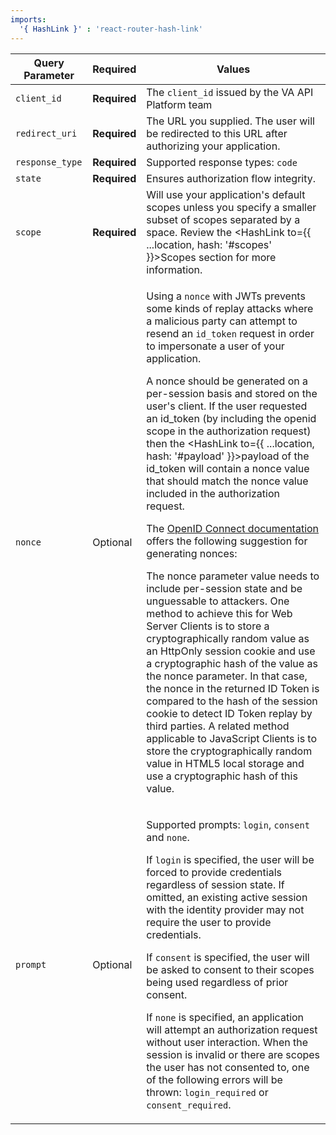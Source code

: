 ```yaml
---
imports:
  '{ HashLink }' : 'react-router-hash-link'
---
```


| Query Parameter | Required     | Values |
| --------------- | ------------ | ------ |
| `client_id`     | **Required** | The `client_id` issued by the VA API Platform team |
| `redirect_uri`  | **Required** | The URL you supplied. The user will be redirected to this URL after authorizing your application. |
| `response_type` | **Required** | Supported response types: `code` |
| `state`         | **Required** | Ensures authorization flow integrity. |
| `scope`         | **Required** | Will use your application's default scopes unless you specify a smaller subset of scopes separated by a space. Review the <HashLink to={{ ...location, hash: '#scopes' }}>Scopes section</HashLink> for more information. |
| `nonce`         | Optional     | <p>Using a `nonce` with JWTs prevents some kinds of replay attacks where a malicious party can attempt to resend an `id_token` request in order to impersonate a user of your application.</p><p>A nonce should be generated on a per-session basis and stored on the user's client. If the user requested an id_token (by including the openid scope in the authorization request) then the <HashLink to={{ ...location, hash: '#payload' }}>payload of the id_token</HashLink> will contain a nonce value that should match the nonce value included in the authorization request.</p><p>The [OpenID Connect documentation](https://openid.net/specs/openid-connect-core-1_0.html#NonceNotes) offers the following suggestion for generating nonces:</p><p>The nonce parameter value needs to include per-session state and be unguessable to attackers. One method to achieve this for Web Server Clients is to store a cryptographically random value as an HttpOnly session cookie and use a cryptographic hash of the value as the nonce parameter. In that case, the nonce in the returned ID Token is compared to the hash of the session cookie to detect ID Token replay by third parties. A related method applicable to JavaScript Clients is to store the cryptographically random value in HTML5 local storage and use a cryptographic hash of this value. </p> |
| `prompt`        | Optional     | <p>Supported prompts: `login`, `consent` and `none`.</p><p>If `login` is specified, the user will be forced to provide credentials regardless of session state. If omitted, an existing active session with the identity provider may not require the user to provide credentials.</p><p>If `consent` is specified, the user will be asked to consent to their scopes being used regardless of prior consent.</p><p>If `none` is specified, an application will attempt an authorization request without user interaction. When the session is invalid or there are scopes the user has not consented to, one of the following errors will be thrown: `login_required` or `consent_required`.</p> |
